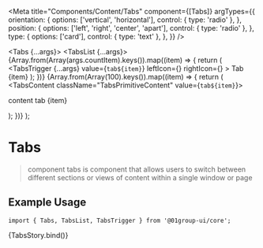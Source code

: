 
<Meta
  title="Components/Content/Tabs"
  component={[Tabs]}
  argTypes={{
    orientation: {
      options: ['vertical', 'horizontal'],
      control: { type: 'radio' },
    },
    position: {
      options: ['left', 'right', 'center', 'apart'],
      control: { type: 'radio' },
    },
    type: {
      options: ['card'],
      control: { type: 'text' },
    },
  }}
/>

  <Tabs {...args}>
    <TabsList {...args}>
      {Array.from(Array(args.countItem).keys()).map((item) => {
        return (
          <TabsTrigger
            {...args}
            value={`tab${item}`}
            leftIcon={<AndroidOutlined />}
            rightIcon={<AndroidOutlined />}
          >
            Tab {item}
          </TabsTrigger>
        );
      })}
    </TabsList>
    {Array.from(Array(100).keys()).map((item) => {
      return (
        <TabsContent className="TabsPrimitiveContent" value={`tab${item}`}>
          <p>content tab {item}</p>
        </TabsContent>
      );
    })}
  </Tabs>
);

# Tabs

> component tabs is component that allows users to switch between different sections or views of content within a single window or page

## Example Usage

```tsx
import { Tabs, TabsList, TabsTrigger } from '@01group-ui/core';
```

<Canvas columns={2} withSource="close">
  <Story
    args={{
      orientation: 'vertical',
      defaultValue: 'tab0',
      position: 'left',
      countItem: 10,
    }}
    name="Tabs"
  >
    {TabsStory.bind()}
  </Story>
</Canvas>

<ArgsTable of={TabsList} />
